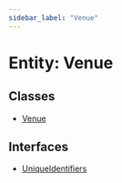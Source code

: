 ```yaml
---
sidebar_label: "Venue"
---
```


# Entity: Venue

## Classes

- [Venue](classes/Venue.mdx)

## Interfaces

- [UniqueIdentifiers](interfaces/UniqueIdentifiers.mdx)
